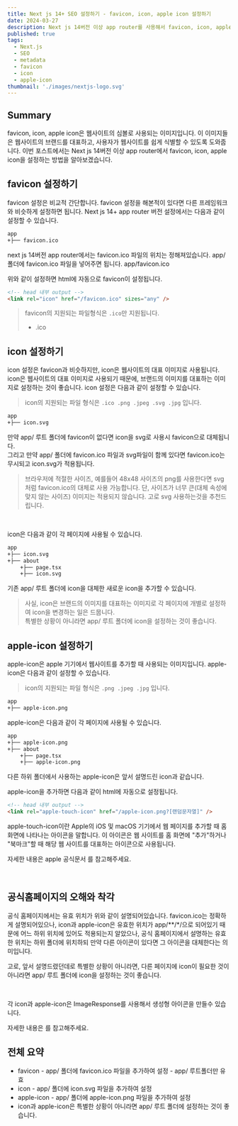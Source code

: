 ```yaml
---
title: Next js 14+ SEO 설정하기 - favicon, icon, apple icon 설정하기
date: 2024-03-27
description: Next js 14버전 이상 app router를 사용해서 favicon, icon, apple icon을 설정하는 방법을 알아봅니다.
published: true
tags:
  - Next.js
  - SEO
  - metadata
  - favicon
  - icon
  - apple-icon
thumbnail: './images/nextjs-logo.svg'
---
```


## Summary

favicon, icon, apple icon은 웹사이트의 심볼로 사용되는 이미지입니다. 이 이미지들은 웹사이트의 브랜드를 대표하고, 사용자가 웹사이트를 쉽게 식별할 수 있도록 도와줍니다. 이번 포스트에서는 Next js 14버전 이상 app router에서 favicon, icon, apple icon을 설정하는 방법을 알아보겠습니다.

## favicon 설정하기

favicon 설정은 비교적 간단합니다. favicon 설정을 해본적이 있다면 다른 프레임워크와 비슷하게 설정하면 됩니다. Next js 14+ app router 버전 설정에서는 다음과 같이 설정할 수 있습니다.

```txt title="폴더 구조" {2}
app
+├── favicon.ico
```

next js 14버전 app router에서는 favicon.ico 파일의 위치는 정해져있습니다. app/ 폴더에 favicon.ico 파일을 넣어주면 됩니다.
app/favicon.ico

위와 같이 설정하면 html에 자동으로 favicon이 설정됩니다.

```html title="output"
<!-- head 내부 output -->
<link rel="icon" href="/favicon.ico" sizes="any" />
```

> favicon의 지원되는 파일형식은 `.ico`만 지원됩니다.
>
> - .ico

## icon 설정하기

icon 설정은 favicon과 비슷하지만, icon은 웹사이트의 대표 이미지로 사용됩니다. icon은 웹사이트의 대표 이미지로 사용되기 때문에, 브랜드의 이미지를 대표하는 이미지로 설정하는 것이 좋습니다. icon 설정은 다음과 같이 설정할 수 있습니다.

> icon의 지원되는 파일 형식은 `.ico .png .jpeg .svg .jpg` 입니다.

```txt title="폴더 구조" {2}
app
+├── icon.svg
```

만약 app/ 루트 폴더에 favicon이 없다면 icon을 svg로 사용시 favicon으로 대체됩니다.<br/>
그리고 만약 app/ 폴더에 favicon.ico 파일과 svg파일이 함께 있다면 favicon.ico는 무시되고 icon.svg가 적용됩니다.

> 브라우저에 적절한 사이즈, 예를들어 48x48 사이즈의 png를 사용한다면 svg 처럼 favicon.ico의 대체로 사용 가능합니다.
> 단, 사이즈가 너무 큰(대체 속성에 맞지 않는 사이즈) 이미지는 적용되지 않습니다.
> 고로 svg 사용하는것을 추천드립니다.

<br />

icon은 다음과 같이 각 페이지에 사용될 수 있습니다.

```txt title="폴더 구조" {5}
app
+├── icon.svg
+├── about
    +├── page.tsx
    +├── icon.svg
```

기존 app/ 루트 폴더에 icon을 대체한 새로운 icon을 추가할 수 있습니다.

> 사실, icon은 브랜드의 이미지를 대표하는 이미지로 각 페이지에 개별로 설정하여 icon을 변경하는 일은 드뭅니다. <br/>
> 특별한 상황이 아니라면 app/ 루트 폴더에 icon을 설정하는 것이 좋습니다.

## apple-icon 설정하기

apple-icon은 apple 기기에서 웹사이트를 추가할 때 사용되는 이미지입니다. apple-icon은 다음과 같이 설정할 수 있습니다.

> icon의 지원되는 파일 형식은 `.png .jpeg .jpg` 입니다.

```txt title="폴더 구조" {2}
app
+├── apple-icon.png
```

apple-icon은 다음과 같이 각 페이지에 사용될 수 있습니다.

```txt title="폴더 구조" {5}
app
+├── apple-icon.png
+├── about
    +├── page.tsx
    +├── apple-icon.png
```

다른 하위 폴더에서 사용하는 apple-icon은 앞서 설명드린 icon과 같습니다.

apple-icon을 추가하면 다음과 같이 html에 자동으로 설정됩니다.

```html title="output"
<!-- head 내부 output -->
<link rel="apple-touch-icon" href="/apple-icon.png?[랜덤문자열]" />
```

apple-touch-icon이란 Apple의 iOS 및 macOS 기기에서 웹 페이지를 추가할 때 홈 화면에 나타나는 아이콘을 말합니다. 이 아이콘은 웹 사이트를 홈 화면에 "추가"하거나 "북마크"할 때 해당 웹 사이트를 대표하는 아이콘으로 사용됩니다.

자세한 내용은 apple 공식문서 <MDXLink title="apple-touch-icon" href="https://developer.apple.com/library/archive/documentation/AppleApplications/Reference/SafariWebContent/ConfiguringWebApplications/ConfiguringWebApplications.html" />를 참고해주세요.

<br />

## 공식홈페이지의 오해와 착각

<MDXImage src="./images/meta-icon.png" title="공식홈페이지 자료" />

공식 홈페이지에서는 유효 위치가 위와 같이 설명되어있습니다.
favicon.ico는 정확하게 설명되어있으나, icon과 apple-icon은 유효한 위치가 app/\*\*/\*/으로 되어있기 때문에 어느 하위 위치에 있어도 적용되는지 알았으나, 공식 홈페이지에서 설명하는 유효한 위치는 하위 폴더에 위치하되 만약 다른 아이콘이 있다면 그 아이콘을 대체한다는 의미입니다.

고로, 앞서 설명드렸던데로 특별한 상황이 아니라면, 다른 페이지에 icon이 필요한 것이 아니라면 app/ 루트 폴더에 icon을 설정하는 것이 좋습니다.

<br />

각 icon과 apple-icon은 ImageResponse를 사용해서 생성형 아이콘을 만들수 있습니다.

자세한 내용은 <MDXLink title="Next.js 공식문서 - icon ImageResponse" href="https://nextjs.org/docs/app/api-reference/file-conventions/metadata/app-icons#generate-icons-using-code-js-ts-tsx" />를 참고해주세요.

## 전체 요약

- favicon - app/ 폴더에 favicon.ico 파일을 추가하여 설정 - app/ 루트폴더만 유효
- icon - app/ 폴더에 icon.svg 파일을 추가하여 설정
- apple-icon - app/ 폴더에 apple-icon.png 파일을 추가하여 설정
- icon과 apple-icon은 특별한 상황이 아니라면 app/ 루트 폴더에 설정하는 것이 좋습니다.
